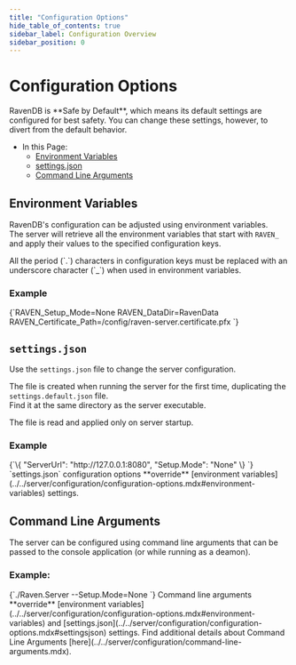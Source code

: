 ```yaml
---
title: "Configuration Options"
hide_table_of_contents: true
sidebar_label: Configuration Overview
sidebar_position: 0
---
```



# Configuration Options
<Admonition type="note" title="Note">
RavenDB is **Safe by Default**, which means its default settings are configured for best safety.  
You can change these settings, however, to divert from the default behavior.  

* In this Page:  
   * [Environment Variables](../../server/configuration/configuration-options.mdx#environment-variables)  
   * [settings.json](../../server/configuration/configuration-options.mdx#settingsjson)  
   * [Command Line Arguments](../../server/configuration/configuration-options.mdx#command-line-arguments)  

</Admonition>

## Environment Variables

RavenDB's configuration can be adjusted using environment variables.  
The server will retrieve all the environment variables that start with `RAVEN_` 
and apply their values to the specified configuration keys.  

<Admonition type="note" title="Note">
All the period (`.`) characters in configuration keys must be replaced with an 
underscore character (`_`) when used in environment variables.  
</Admonition>

### Example

<TabItem value="plain" label="plain">
<CodeBlock language="plain">
{`RAVEN_Setup_Mode=None
RAVEN_DataDir=RavenData
RAVEN_Certificate_Path=/config/raven-server.certificate.pfx
`}
</CodeBlock>
</TabItem>



## `settings.json`

Use the `settings.json` file to change the server configuration.  

The file is created when running the server for the first time, duplicating the `settings.default.json` file.  
Find it at the same directory as the server executable.  

The file is read and applied only on server startup.  

### Example

<TabItem value="json" label="json">
<CodeBlock language="json">
{`\{
    "ServerUrl": "http://127.0.0.1:8080",
    "Setup.Mode": "None"
\}
`}
</CodeBlock>
</TabItem>

<Admonition type="note" title="Note">
`settings.json` configuration options **override** [environment variables](../../server/configuration/configuration-options.mdx#environment-variables) settings. 
</Admonition>



## Command Line Arguments

The server can be configured using command line arguments that can be passed to the console application (or while running as a deamon).

### Example:

<TabItem value="bash" label="bash">
<CodeBlock language="bash">
{`./Raven.Server --Setup.Mode=None
`}
</CodeBlock>
</TabItem>

<Admonition type="note" title="Note">
Command line arguments **override** [environment variables](../../server/configuration/configuration-options.mdx#environment-variables) 
and [settings.json](../../server/configuration/configuration-options.mdx#settingsjson) settings.  
Find additional details about Command Line Arguments [here](../../server/configuration/command-line-arguments.mdx). 
</Admonition>



